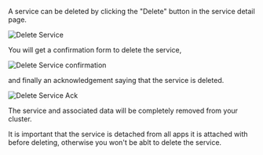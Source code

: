 A service can be deleted by clicking the "Delete" button in the service detail page.

![Delete Service](/images/delete-service.png)

You will get a confirmation form to delete the service,

![Delete Service confirmation](/images/svc-delete-conf.png)

and finally an acknowledgement saying that the service is deleted.

![Delete Service Ack](/images/svc-delete-ack.png)

The service and associated data will be completely removed from your cluster.

<Note>
It is important that the service is detached from all apps it is attached with before deleting, otherwise you won't be ablt to delete the service.
</Note>
